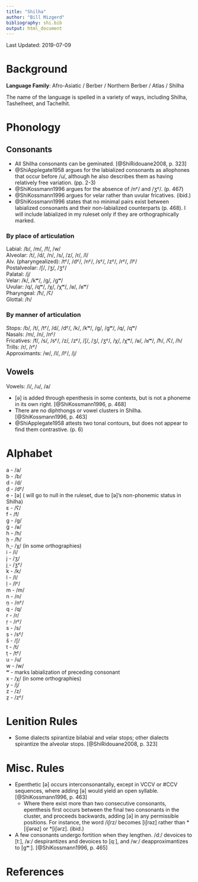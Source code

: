 ```yaml
---
title: "Shilha"
author: "Bill Mizgerd"
bibliography: shi.bib
output: html_document
---
```


Last Updated: 2019-07-09

# Background

**Language Family**: Afro-Asiatic / Berber / Northern Berber / Atlas / Shilha

The name of the language is spelled in a variety of ways, including Shilha, Tashelheet, and Tachelhit.

# Phonology

## Consonants

* All Shilha consonants can be geminated. [@ShiRidouane2008, p. 323]
* @ShiApplegate1958 argues for the labialized consonants as allophones that occur before /u/, although he also describes them as having relatively free variation. (pp. 2-3)
* @ShiKossmann1996 argues for the absence of /nˤ/ and /ʒˤ/. (p. 467)
* @ShiKossmann1996 argues for velar rather than uvular fricatives. (ibid.)
* @ShiKossmann1996 states that no minimal pairs exist between labialized consonants and their non-labialized counterparts (p. 468). I will include labialized in my ruleset only if they are orthographically marked.

### By place of articulation

Labial: /b/, /m/, /f/, /w/  
Alveolar: /t/, /d/, /n/, /s/, /z/, /r/, /l/  
Alv. (pharyngealized): /tˤ/, /dˤ/, /nˤ/, /sˤ/, /zˤ/, /rˤ/, /lˤ/  
Postalveolar: /ʃ/, /ʒ/, /ʒˤ/  
Palatal: /j/  
Velar: /k/, /kʷ/, /ɡ/, /ɡʷ/  
Uvular: /q/, /qʷ/, /χ/, /χʷ/, /ʁ/, /ʁʷ/  
Pharyngeal: /ħ/, /ʕ/  
Glottal: /h/  

### By manner of articulation

Stops: /b/, /t/, /tˤ/, /d/, /dˤ/, /k/, /kʷ/, /ɡ/, /ɡʷ/, /q/, /qʷ/  
Nasals: /m/, /n/, /nˤ/  
Fricatives: /f/, /s/, /sˤ/, /z/, /zˤ/, /ʃ/, /ʒ/, /ʒˤ/, /χ/, /χʷ/, /ʁ/, /ʁʷ/, /ħ/, /ʕ/, /h/  
Trills: /r/, /rˤ/  
Approximants: /w/, /l/, /lˤ/, /j/  

## Vowels

Vowels: /i/, /u/, /a/  

* [ə] is added through epenthesis in some contexts, but is not a phoneme in its own right. [@ShiKossmann1996, p. 468]
* There are no diphthongs or vowel clusters in Shilha. [@ShiKossmann1996, p. 463]
* @ShiApplegate1958 attests two tonal contours, but does not appear to find them contrastive. (p. 6)

# Alphabet

a - /a/   
b - /b/  
d - /d/  
ḍ - /dˤ/  
e - [ə] (<e> will go to null in the ruleset, due to [ə]'s non-phonemic status in Shilha)  
ɛ - /ʕ/  
f - /f/  
g - /ɡ/  
ġ - /ʁ/  
h - /h/  
ḥ - /ħ/  
h̬ - /χ/ (in some orthographies)  
i - /i/  
j - /ʒ/  
j̣ - /ʒˤ/  
k - /k/  
l - /l/  
ḷ - /lˤ/  
m - /m/  
n - /n/  
ṇ - /nˤ/  
q - /q/  
r - /r/  
ṛ - /rˤ/  
s - /s/  
ṣ - /sˤ/  
š - /ʃ/  
t - /t/  
ṭ - /tˤ/  
u - /u/  
w - /w/  
ʷ - marks labialization of preceding consonant  
x - /χ/ (in some orthographies)  
y - /j/  
z - /z/  
ẓ - /zˤ/  

# Lenition Rules

* Some dialects spirantize bilabial and velar stops; other dialects spirantize the alveolar stops. [@ShiRidouane2008, p. 323]

# Misc. Rules

* Epenthetic [ə] occurs interconsonantally, except in VCCV or #CCV sequences, where adding [ə] would yield an open syllable. [@ShiKossmann1996, p. 463]
  * Where there exist more than two consecutive consonants, epenthesis first occurs between the final two consonants in the cluster, and proceeds backwards, adding [ə] in any permissible positions. For instance, the word /iʃrz/ becomes [iʃrəz] rather than \*[iʃərəz] or \*[iʃərz]. (ibid.)
* A few consonants undergo fortition when they lengthen. /dː/ devoices to [tː], /ʁː/ despirantizes and devoices to [qː], and /wː/ deapproximantizes to [ɡʷː]. [@ShiKossmann1996, p. 465]

# References
